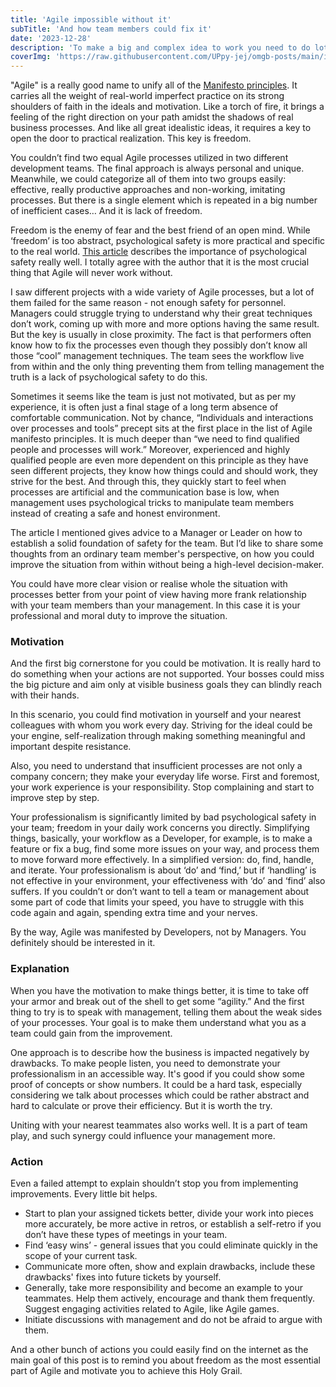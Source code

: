 ```yaml
---
title: 'Agile impossible without it'
subTitle: 'And how team members could fix it'
date: '2023-12-28'
description: 'To make a big and complex idea to work you need to do lot of things. But all of them could be just a waste of time if some crucial principle is missing. And Agile is not an exception...'
coverImg: 'https://raw.githubusercontent.com/UPpy-jej/omgb-posts/main/images/liberty-3.png'
---
```


"Agile" is a really good name to unify all of the [Manifesto principles](https://agilemanifesto.org/principles.html). It carries all the weight of real-world imperfect practice on its strong shoulders of faith in the ideals and motivation. Like a torch of fire, it brings a feeling of the right direction on your path amidst the shadows of real business processes. And like all great idealistic ideas, it requires a key to open the door to practical realization. This key is freedom.

You couldn’t find two equal Agile processes utilized in two different development teams. The final approach is always personal and unique. Meanwhile, we could categorize all of them into two groups easily: effective, really productive approaches and non-working, imitating processes. But there is a single element which is repeated in a big number of inefficient cases… And it is lack of freedom.

Freedom is the enemy of fear and the best friend of an open mind. While ‘freedom’ is too abstract, psychological safety is more practical and specific to the real world. [This article](https://hbr.org/2022/02/agile-doesnt-work-without-psychological-safety) describes the importance of psychological safety really well. I totally agree with the author that it is the most crucial thing that Agile will never work without.

I saw different projects with a wide variety of Agile processes, but a lot of them failed for the same reason - not enough safety for personnel. Managers could struggle trying to understand why their great techniques don’t work, coming up with more and more options having the same result. But the key is usually in close proximity. The fact is that performers often know how to fix the processes even though they possibly don’t know all those “cool” management techniques. The team sees the workflow live from within and the only thing preventing them from telling management the truth is a lack of psychological safety to do this.

Sometimes it seems like the team is just not motivated, but as per my experience, it is often just a final stage of a long term absence of comfortable communication. Not by chance, “Individuals and interactions over processes and tools” precept sits at the first place in the list of Agile manifesto principles. It is much deeper than “we need to find qualified people and processes will work.” Moreover, experienced and highly qualified people are even more dependent on this principle as they have seen different projects, they know how things could and should work, they strive for the best. And through this, they quickly start to feel when processes are artificial and the communication base is low, when management uses psychological tricks to manipulate team members instead of creating a safe and honest environment.

The article I mentioned gives advice to a Manager or Leader on how to establish a solid foundation of safety for the team. But I’d like to share some thoughts from an ordinary team member's perspective, on how you could improve the situation from within without being a high-level decision-maker.

You could have more clear vision or realise whole the situation with processes better from your point of view having more frank relationship with your team members than your management. In this case it is your professional and moral duty to improve the situation.

### Motivation

And the first big cornerstone for you could be motivation. It is really hard to do something when your actions are not supported. Your bosses could miss the big picture and aim only at visible business goals they can blindly reach with their hands.

In this scenario, you could find motivation in yourself and your nearest colleagues with whom you work every day. Striving for the ideal could be your engine, self-realization through making something meaningful and important despite resistance. 

Also, you need to understand that insufficient processes are not only a company concern; they make your everyday life worse. First and foremost, your work experience is your responsibility. Stop complaining and start to improve step by step.

Your professionalism is significantly limited by bad psychological safety in your team; freedom in your daily work concerns you directly. Simplifying things, basically, your workflow as a Developer, for example, is to make a feature or fix a bug, find some more issues on your way, and process them to move forward more effectively. In a simplified version: do, find, handle, and iterate. Your professionalism is about ‘do’ and ‘find,’ but if ‘handling’ is not effective in your environment, your effectiveness with ‘do’ and ‘find’ also suffers. If you couldn’t or don’t want to tell a team or management about some part of code that limits your speed, you have to struggle with this code again and again, spending extra time and your nerves.

By the way, Agile was manifested by Developers, not by Managers. You definitely should be interested in it.

### Explanation

When you have the motivation to make things better, it is time to take off your armor and break out of the shell to get some “agility.” And the first thing to try is to speak with management, telling them about the weak sides of your processes. Your goal is to make them understand what you as a team could gain from the improvement.

One approach is to describe how the business is impacted negatively by drawbacks. To make people listen, you need to demonstrate your professionalism in an accessible way. It's good if you could show some proof of concepts or show numbers. It could be a hard task, especially considering we talk about processes which could be rather abstract and hard to calculate or prove their efficiency. But it is worth the try.

Uniting with your nearest teammates also works well. It is a part of team play, and such synergy could influence your management more.

### Action

Even a failed attempt to explain shouldn’t stop you from implementing improvements. Every little bit helps.

- Start to plan your assigned tickets better, divide your work into pieces more accurately, be more active in retros, or establish a self-retro if you don’t have these types of meetings in your team.
- Find ‘easy wins’ - general issues that you could eliminate quickly in the scope of your current task.
- Communicate more often, show and explain drawbacks, include these drawbacks' fixes into future tickets by yourself.
- Generally, take more responsibility and become an example to your teammates. Help them actively, encourage and thank them frequently. Suggest engaging activities related to Agile, like Agile games.
- Initiate discussions with management and do not be afraid to argue with them.

And a other bunch of actions you could easily find on the internet as the main goal of this post is to remind you about freedom as the most essential part of Agile and motivate you to achieve this Holy Grail.

<CustomImage src="https://raw.githubusercontent.com/UPpy-jej/omgb-posts/main/images/liberty1.png" alt="Liberty Statue" />
